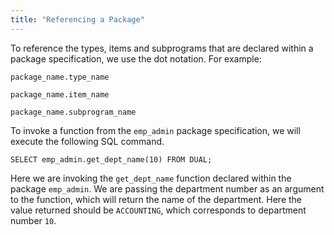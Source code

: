 ```yaml
---
title: "Referencing a Package"
---
```


To reference the types, items and subprograms that are declared within a package specification, we use the dot notation. For example:

`package_name.type_name`

`package_name.item_name`

`package_name.subprogram_name`

To invoke a function from the `emp_admin` package specification, we will execute the following SQL command.

``` text
SELECT emp_admin.get_dept_name(10) FROM DUAL;
```

Here we are invoking the `get_dept_name` function declared within the package `emp_admin`. We are passing the department number as an argument to the function, which will return the name of the department. Here the value returned should be `ACCOUNTING`, which corresponds to department number `10`.
